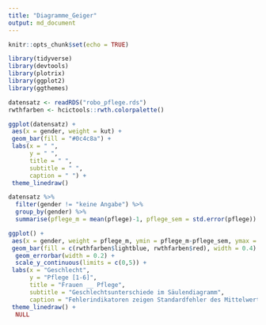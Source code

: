 ```yaml
---
title: "Diagramme_Geiger"
output: md_document
---
```


```r
knitr::opts_chunk$set(echo = TRUE)

library(tidyverse)
library(devtools)
library(plotrix)
library(ggplot2)
library(ggthemes)

datensatz <- readRDS("robo_pflege.rds")
rwthfarben <- hcictools::rwth.colorpalette()
```

```r
ggplot(datensatz) +
 aes(x = gender, weight = kut) +
 geom_bar(fill = "#0c4c8a") +
 labs(x = " ", 
      y = " ", 
      title = " ", 
      subtitle = " ", 
      caption = " ") +
 theme_linedraw()
```

```r
datensatz %>%
  filter(gender != "keine Angabe") %>%
  group_by(gender) %>%
  summarise(pflege_m = mean(pflege)-1, pflege_sem = std.error(pflege)) %>%

ggplot() +
 aes(x = gender, weight = pflege_m, ymin = pflege_m-pflege_sem, ymax = pflege_m+pflege_sem, fill = gender) +
 geom_bar(fill = c(rwthfarben$lightblue, rwthfarben$red), width = 0.4) +
  geom_errorbar(width = 0.2) +
  scale_y_continuous(limits = c(0,5)) +
 labs(x = "Geschlecht", 
      y = "Pflege [1-6]", 
      title = "Frauen __ Pflege", 
      subtitle = "Geschlechtsunterschiede im Säulendiagramm", 
      caption = "Fehlerindikatoren zeigen Standardfehler des Mittelwerts") +
 theme_linedraw() +
  NULL
```

